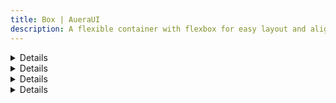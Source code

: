 ```yaml
---
title: Box | AueraUI
description: A flexible container with flexbox for easy layout and alignment
---
```


<DetailCard description='The Box component is a flexible container built with flexbox for easy layout and alignment.'/>

<Details id='usage'>
<HeaderLabel id='usage'>Usage</HeaderLabel>
 <p className="text">
 The Box component differs from other containers available in AueraUI in that its usage is intended to be multipurpose
 and open-ended. Components like <TabLink to='/docs/components/stack' label='Stack' /> and 
 <TabLink to='/docs/components/card' label='Card' />, by contrast, feature usage-specific props that make them 
 ideal for certain use cases: Stack for two-dimensional layouts, and Card for elevated surfaces.
 </p>
</Details>

<Details id='basic'>
<HeaderLabel id='basic' as='h3'>Basic</HeaderLabel>
 <p className="text">Below is a basic usage of the Box component.</p>
<BoxBasic />
</Details>

<Details id='direction'>
<HeaderLabel id='direction' as='h3'>Direction</HeaderLabel>
 <p className="text">Use the <CodeTag>direction</CodeTag> prop to change the layout direction.</p>
<BoxWithDirection />
</Details>

<Details id='api-reference'>
<HeaderLabel id='api-reference'>API Reference</HeaderLabel>
 <p className="text">See the comprehensive guide below for a complete reference to all of the props available to the components.</p>
<APITable reference={boxRef} />

</Details>